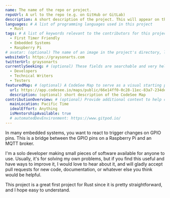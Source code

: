 ```yaml
---
name: The name of the repo or project.
repoUrl: A url to the repo (e.g. on GitHub or GitLab)
description: A short description of the project. This will appear on the project card contributors see when searching for a project, and at the top of your project page.
languages: # A list of programming languages used in this project
  - Rust
tags: # A list of keywords relevant to the contributors for this project
  - First Timer Friendly
  - Embedded Systems
  - Raspberry Pi
# avatar: (optional) The name of an image in the project's directory, like "avatar.png". This will appear on the project card contributors see when searching for a project.
websiteUrl: https://graysonarts.com
twitterUrl: graysonarts
currentlySeeking: # (optional) These fields are searchable and very helpful for contributors to match well with your project
  - Developers
  - Technical Writers
  - Testers
featuredMap: # (optional) A CodeSee Map to serve as a visual starting point for contributors
  url: https://app.codesee.io/maps/public/66e14ff0-0c28-11ec-83a7-234deb28a370
  description: (optional) short description of the CodeSee Map
contributionOverview: # (optional) Provide additional context to help contributors match well with your project
  mainLocation: Pacific Time
  idealEffort: Anything
  isMentorshipAvailable: true
  # automatedDevEnvironment: https://www.gitpod.io/
---
```


<!-- Divide your content into sections using our handy shortcodes. Each section is optional -->

<Overview>

In many embedded systems, you want to react to trigger changes on GPIO pins. This is a bridge between
the GPIO pins on a Raspberry Pi and an MQTT broker.

</Overview>

<Contributing>

I'm a solo developer making small pieces of software available for anyone to use.
Usually, it's for solving my own problems, but if you find this useful and have ways
to improve it, I would love to hear about it, and will gladly accept pull requests for
new code, documentation, or whatever else you think would be helpful.

This project is a great first project for Rust since it is pretty straightforward, and
I hope easy to understand.

</Contributing>
